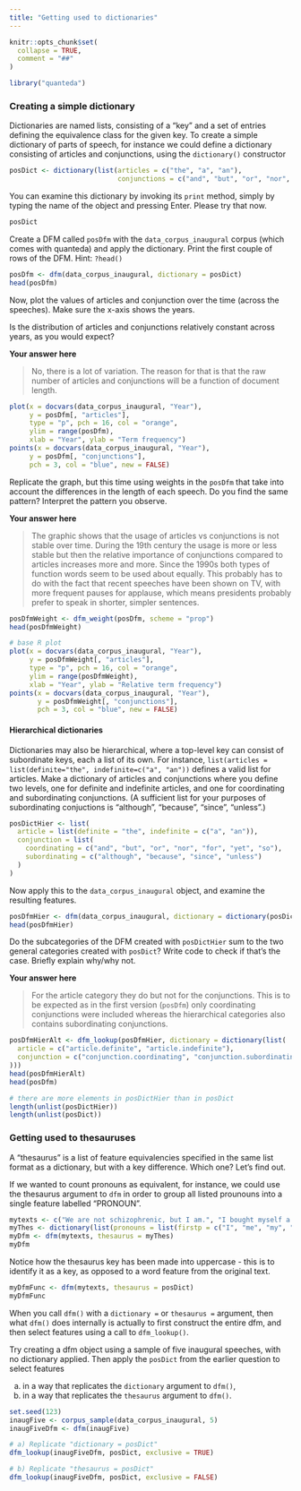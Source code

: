 ```yaml
---
title: "Getting used to dictionaries"
---
```


```r
knitr::opts_chunk$set(
  collapse = TRUE,
  comment = "##"
)
```

```r
library("quanteda")
```


### Creating a simple dictionary

Dictionaries are named lists, consisting of a "key" and a set of entries defining
the equivalence class for the given key.  To create a simple dictionary of parts of
speech, for instance we could define a dictionary consisting of articles and conjunctions, using the `dictionary()` constructor

```r
posDict <- dictionary(list(articles = c("the", "a", "an"),
                           conjunctions = c("and", "but", "or", "nor", "for", "yet", "so")))
```

You can examine this dictionary by invoking its `print` method, simply by typing the name of the object and pressing Enter. Please try that now.

```r
posDict
```

Create a DFM called `posDfm` with the `data_corpus_inaugural` corpus (which comes with quanteda) and apply the dictionary. Print the first couple of rows of the DFM. Hint: `?head()`

```r
posDfm <- dfm(data_corpus_inaugural, dictionary = posDict)
head(posDfm)
```

Now, plot the values of articles and conjunction over the time (across the speeches). Make sure the x-axis shows the years.

Is the distribution of articles and conjunctions relatively constant across years, as you would expect?

**Your answer here**

> No, there is a lot of variation. The reason for that is that the raw number of articles and conjunctions will be a function of document length.

```r
plot(x = docvars(data_corpus_inaugural, "Year"), 
     y = posDfm[, "articles"],
     type = "p", pch = 16, col = "orange",
     ylim = range(posDfm),
     xlab = "Year", ylab = "Term frequency")
points(x = docvars(data_corpus_inaugural, "Year"), 
     y = posDfm[, "conjunctions"],
     pch = 3, col = "blue", new = FALSE)
```

Replicate the graph, but this time using weights in the `posDfm` that take into account the differences in the length of each speech. Do you find the same pattern? Interpret the pattern you observe.

**Your answer here**

> The graphic shows that the usage of articles vs conjunctions is not stable over time. During the 19th century the usage is more or less stable but then the relative importance of conjunctions compared to articles increases more and more. Since the 1990s both types of function words seem to be used about equally. This probably has to do with the fact that recent speeches have been shown on TV, with more frequent pauses for applause, which means presidents probably prefer to speak in shorter, simpler sentences.

```r
posDfmWeight <- dfm_weight(posDfm, scheme = "prop")
head(posDfmWeight)

# base R plot
plot(x = docvars(data_corpus_inaugural, "Year"), 
     y = posDfmWeight[, "articles"],
     type = "p", pch = 16, col = "orange",
     ylim = range(posDfmWeight),
     xlab = "Year", ylab = "Relative term frequency")
points(x = docvars(data_corpus_inaugural, "Year"), 
       y = posDfmWeight[, "conjunctions"],
       pch = 3, col = "blue", new = FALSE)

```

#### Hierarchical dictionaries

Dictionaries may also be hierarchical, where a top-level key can consist of subordinate keys, each a list of its own.  For instance, `list(articles = list(definite="the", indefinite=c("a", "an"))` defines a valid list for articles.  Make a dictionary of articles and conjunctions where you define two levels, one for definite and indefinite articles, and one for coordinating and  subordinating conjunctions.  (A sufficient list for your purposes of  subordinating conjuctions is "although", "because", "since", "unless".)

```r
posDictHier <- list(
  article = list(definite = "the", indefinite = c("a", "an")),
  conjunction = list(
    coordinating = c("and", "but", "or", "nor", "for", "yet", "so"),
    subordinating = c("although", "because", "since", "unless")
  )
)
```

Now apply this to the `data_corpus_inaugural` object, and examine the resulting features. 

```r
posDfmHier <- dfm(data_corpus_inaugural, dictionary = dictionary(posDictHier))
head(posDfmHier)
```


Do the subcategories of the DFM created with `posDictHier` sum to the two general categories created with `posDict`? Write code to check if that's the case. Briefly explain why/why not.

**Your answer here**

>For the article category they do but not for the conjunctions. This is to be expected as in the first version (`posDfm`) only coordinating conjunctions were included whereas the hierarchical categories also contains subordinating conjunctions.

```r
posDfmHierAlt <- dfm_lookup(posDfmHier, dictionary = dictionary(list(
  article = c("article.definite", "article.indefinite"), 
  conjunction = c("conjunction.coordinating", "conjunction.subordinating")
)))
head(posDfmHierAlt)
head(posDfm)

# there are more elements in posDictHier than in posDict
length(unlist(posDictHier))
length(unlist(posDict))
```


        
### Getting used to thesauruses 

A "thesaurus" is a list of feature equivalencies specified in the same list format as a dictionary, but with a key difference. Which one? Let's find out.

If we wanted to count pronouns as equivalent, for instance, we could use the thesaurus argument to `dfm` in order to group all listed prounouns into a single feature labelled "PRONOUN".

```r
mytexts <- c("We are not schizophrenic, but I am.", "I bought myself a new car.")
myThes <- dictionary(list(pronouns = list(firstp = c("I", "me", "my", "mine", "myself", "we", "us", "our", "ours"))))
myDfm <- dfm(mytexts, thesaurus = myThes)
myDfm
```

Notice how the thesaurus key has been made into uppercase - this is to identify it as a key, as opposed to a word feature from the original text.



```r
myDfmFunc <- dfm(mytexts, thesaurus = posDict)
myDfmFunc
```

When you call `dfm()` with a `dictionary = ` or `thesaurus = ` argument, then what `dfm()` does internally is actually to first construct the entire dfm, and then select features using a call to `dfm_lookup()`.

Try creating a dfm object using a sample of five inaugural speeches, with no dictionary applied. Then apply the `posDict` from the earlier question to select features 

a) in a way that replicates the `dictionary` argument to `dfm()`, 
b) in a way that replicates the `thesaurus` argument to `dfm()`.

```r
set.seed(123)
inaugFive <- corpus_sample(data_corpus_inaugural, 5)
inaugFiveDfm <- dfm(inaugFive)

# a) Replicate "dictionary = posDict"
dfm_lookup(inaugFiveDfm, posDict, exclusive = TRUE)

# b) Replicate "thesaurus = posDict"
dfm_lookup(inaugFiveDfm, posDict, exclusive = FALSE)
```


